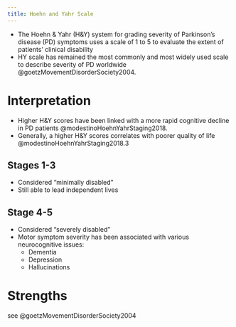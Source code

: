 ```yaml
---
title: Hoehn and Yahr Scale
---
```


- The Hoehn & Yahr (H&Y) system for grading severity of Parkinson’s disease (PD) symptoms uses a scale of 1 to 5 to evaluate the extent of patients’ clinical disability
- HY scale has remained the most commonly and most widely used scale to describe severity of PD worldwide @goetzMovementDisorderSociety2004.

# Interpretation

- Higher H&Y scores have been linked with a more rapid cognitive decline in PD patients @modestinoHoehnYahrStaging2018.
- Generally, a higher H&Y scores correlates with poorer quality of life @modestinoHoehnYahrStaging2018.3

:::{layout-ncol="2"}

## Stages 1-3

- Considered "minimally disabled"
- Still able to lead independent lives

## Stage 4-5

- Considered "severely disabled"
- Motor symptom severity has been associated with various neurocognitive issues:
    - Dementia
    - Depression
    - Hallucinations
:::



# Strengths

see @goetzMovementDisorderSociety2004